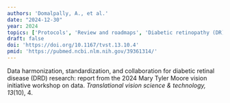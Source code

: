 ```yaml
---
authors: 'Domalpally, A., et al.'
date: "2024-12-30"
year: 2024
topics: ['Protocols', 'Review and roadmaps', 'Diabetic retinopathy (DR)']
draft: false
doi: 'https://doi.org/10.1167/tvst.13.10.4'
pmid: 'https://pubmed.ncbi.nlm.nih.gov/39361314/'
---
```


Data harmonization, standardization, and collaboration for diabetic retinal disease (DRD) research: report from the 2024 Mary Tyler Moore vision initiative workshop on data.
*Translational vision science & technology, 13*(10), 4.